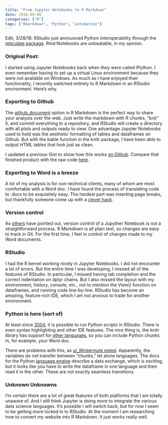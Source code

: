 ```yaml
---
title: "From Jupyter Notebooks to R Markdown"
date: 2016-09-08
categories: ["R"]
tags: ["Rmarkdown", "Python", "automation"]
---
```


Edit, 3/28/18: RStudio just announced Python interoperability through the [reticulate package](https://blog.rstudio.com/2018/03/26/reticulate-r-interface-to-python/). Rmd Notebooks are unbeatable, in my opinion. 

### Original Post:

I started using Jupyter Notebooks back when they were called IPython. I even remember having to set up a virtual Linux environment because they were not available on Windows. As much as I have enjoyed their functionality, I recently switched entirely to R Markdown in an RStudio environment. Here's why. 

### Exporting to Github 
The [github_document](http://rmarkdown.rstudio.com/github_document_format.html) option in R Markdown is the perfect way to share your analysis over the web. Just write the markdown with R chunks, "knit" it, and commit everything to a repository, and RStudio will create a directory with all plots and outputs ready to view. One advantage Jupyter Notebooks used to hold was the aesthetic formatting of tables and dataframes on Github. But with the kable function in the knitr package, I have been able to output HTML tables that look just as clean.

I updated a previous Gist to show how this works [on Github](https://github.com/DanielHadley/Example-R-Markdown-on-Github/blob/master/Example.md). Compare that finished product with the raw code [here](https://raw.githubusercontent.com/DanielHadley/Example-R-Markdown-on-Github/master/Example.Rmd). 

### Exporting to Word is a breeze 
A lot of my analysis is for non-technical clients, many of whom are most comfortable with a Word doc. I have found the process of translating code to .docx to be exquisitely easy. The hardest part was inserting page breaks, but thankfully someone come up with a [clever hack](https://scriptsandstatistics.wordpress.com/2015/12/18/rmarkdown-how-to-inserts-page-breaks-in-a-ms-word-document/).  

### Version control
As [others](http://opiateforthemass.es/articles/why-i-dont-like-jupyter-fka-ipython-notebook/) have pointed out, version control of a Jupyther Notebook is not a straightforward process. R Markdown is all plain text, so changes are easy to track in Git. For the first time, I feel in control of changes made to my Word documents.

### RStudio 
I had the R kernel working nicely in Jupyter Notebooks. I did not encounter a lot of errors. But the entire time I was developing, I missed all of the features of RStudio. In particular, I missed having tab completion and the correct indentation on dplyr chains. But I also missed the layout with my environment, history, console, etc., not to mention the View() function on dataframes, and running code line-by-line. RStudio has become an amazing, feature-rich IDE, which I am not anxious to trade for another environment.

### Python is here (sort of)
At least since [2004](https://ironholds.org/blog/python-now-in-rstudio/), it is possible to run Python scripts in RStudio. There is even syntax highlighting and other IDE features. The nice thing is, the knitr library has support for [other languages](http://yihui.name/knitr/demo/engines/), so you can include Python chunks in, for example, your Word doc.

There are problems with this, as [u/_Wintermute noted](https://www.reddit.com/r/rstats/comments/51tzcb/why_i_switched_from_jupyter_notebooks_to_r/d7k3zvd). Apparently, the variables do not transfer between "chunks," let alone languages. The docs for the Python [language engine](http://rmarkdown.rstudio.com/authoring_knitr_engines.html) describe a data exchange, which is exciting, but it looks like you have to write the dataframe in one language and then read it in the other. These are not exactly seamless transitions. 

### Unknown Unknowns
I'm certain there are a lot of great features of both platforms that I am totally unaware of. And I still think Jupyter is doing more to integrate the various data science languages. It's possible I will switch back, but for now I seem to be getting more locked in to RStudio. At the moment I am researching how to convert my website into R Markdown. It just works really well.  

